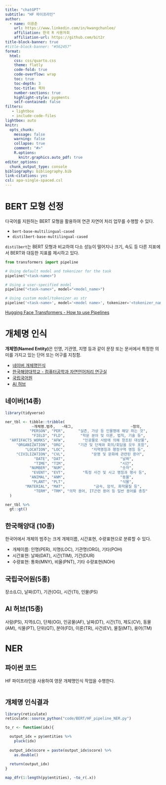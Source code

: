 ```yaml
---
title: "chatGPT"
subtitle: "HF 파이프라인"
author:
  - name: 이광춘
    url: https://www.linkedin.com/in/kwangchunlee/
    affiliation: 한국 R 사용자회
    affiliation-url: https://github.com/bit2r
title-block-banner: true
#title-block-banner: "#562457"
format:
  html:
    css: css/quarto.css
    theme: flatly
    code-fold: true
    code-overflow: wrap
    toc: true
    toc-depth: 3
    toc-title: 목차
    number-sections: true
    highlight-style: pygments 
    self-contained: false
filters:
   - lightbox
   - include-code-files   
lightbox: auto
knitr:
  opts_chunk: 
    message: false
    warning: false
    collapse: true
    comment: "#>" 
    R.options:
      knitr.graphics.auto_pdf: true
editor_options: 
  chunk_output_type: console
bibliography: bibliography.bib
link-citations: yes
csl: apa-single-spaced.csl
---
```


# BERT 모형 선정

다국어를 지원하는 BERT 모형을 활용하여 연관 자연어 처리 업무를 수행할 수 있다.

- `bert-base-multilingual-cased`
- `distilbert-base-multilingual-cased`

`distilbert`는 BERT 모형과 비교하여 다소 성능이 떨어지나 크기, 속도 등 다른 지표에서
BERT와 대등한 지표를 제시하고 있다.


::: {.callout-note}

```python
from transformers import pipeline

# Using default model and tokenizer for the task
pipeline("<task-name>")

# Using a user-specified model
pipeline("<task-name>", model="<model_name>")

# Using custom model/tokenizer as str
pipeline('<task-name>', model='<model name>', tokenizer='<tokenizer_name>')
```
:::

[[Hugging Face Transformers - How to use Pipelines](https://www.kaggle.com/code/funtowiczmo/hugging-face-transformers-how-to-use-pipelines)]{.aside}

# 개체명 인식

**개체명(Named Entity)**은 인명, 기관명, 지명 등과 같이 문장 또는 문서에서 특정한 의미를 가지고 있는 단어 또는 어구를 지칭함.

- [네이버 개체명인식](http://air.changwon.ac.kr/?page_id=10)
- [한국해양대학교 - 컴퓨터공학과 자연언어처리 연구실](https://github.com/kmounlp/NER/blob/master/NER%20Guideline%20(ver%201.0).pdf)
- [국립국어원](https://corpus.korean.go.kr/)
- [AI 허브](https://aihub.or.kr/aidata/30717)

:::{.panel-tabset}

## 네이버(14종)

```r
library(tidyverse)

ner_tbl <- tibble::tribble(
            ~개체명.범주,   ~태그,                          ~정의,
           "PERSON", "PER",      "실존, 가상 등 인물명에 해당 하는 것",
            "FIELD", "FLD",       "학문 분야 및 이론, 법칙, 기술 등",
  "ARTIFACTS_WORKS", "AFW",        "인공물로 사람에 의해 창조된 대상물",
     "ORGANIZATION", "ORG",      "기관 및 단체와 회의/회담을 모두 포함",
         "LOCATION", "LOC",            "지역명칭과 행정구역 명칭 등",
     "CIVILIZATION", "CVL",            "문명 및 문화에 관련된 용어",
             "DATE", "DAT",                         "날짜",
             "TIME", "TIM",                         "시간",
           "NUMBER", "NUM",                         "숫자",
            "EVENT", "EVT",        "특정 사건 및 사고 명칭과 행사 등",
           "ANIMAL", "ANM",                         "동물",
            "PLANT", "PLT",                         "식물",
         "MATERIAL", "MAT",             "금속, 암석, 화학물질 등",
             "TERM", "TRM", "의학 용어, IT곤련 용어 등 일반 용어를 총칭"
  )

ner_tbl %>% 
  gt::gt()
```


## 한국해양대 (10종)

한국어에서 개체의 범주는 크게 개체이름, 시간표현, 수량표현으로 분류할 수 있다. 

- 개체이름: 인명(PER), 지명(LOC), 기관명(ORG), 기타(POH)
- 시간표현: 날짜(DAT), 시간(TIM), 기간(DUR)
- 수량표현: 통화(MNY), 비율(PNT), 기타 수량표현(NOH)

## 국립국어원(5종)

장소(LC), 날짜(DT), 기관(OG), 시간(TI), 인물(PS)

## AI 허브(15종)

사람(PS), 지역(LC), 단체(OG), 인공물(AF), 날짜(DT), 시간(TI), 제도(CV), 동물(AM), 식물(PT), 
단위(QT), 분야(FD), 이론(TR), 사건(EV), 물질(MT), 용어(TM)

:::


# NER

## 파이썬 코드

HF 파이프라인을 사용하여 영문 개체명인식 작업을 수행한다.


```.python
```

## 개체명 인식결과

```r
library(reticulate)
reticulate::source_python("code/BERT/HF_pipeline_NER.py")

to_r <- function(idx){

  output_idx = py$entities %>% 
    pluck(idx)
  
  output_idx$score = paste(output_idx$score) %>% 
    as.double()
  
  return(output_idx)
}

map_dfr(1:length(py$entities), ~to_r(.x))
```


